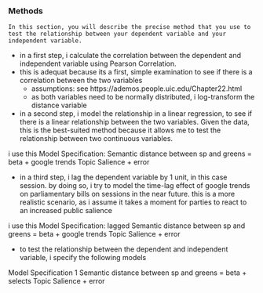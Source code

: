 ### Methods

```
In this section, you will describe the precise method that you use to test the relationship between your dependent variable and your independent variable.
```

- in a first step, i calculate the correlation between the dependent and independent variable using Pearson Correlation. 
- this is adequat because its a first, simple examination to see if there is a correlation between the two variables
	- assumptions: see https://ademos.people.uic.edu/Chapter22.html
	- as both variables need to be normally distributed, i log-transform the distance variable

- in a second step, i model the relationship in a linear regression, to see if there is a linear relationship between the two variables. Given the data, this is the best-suited method because it allows me to test the relationship between two continuous variables.

i use this Model Specification:
Semantic distance between sp and greens = beta + google trends Topic Salience + error

- in a third step, i lag the dependent variable by 1 unit, in this case session. by doing so, i try to model the time-lag effect of google trends on parliamentary bills on sessions in the near future. this is a more realistic scenario, as i assume it takes a moment for parties to react to an increased public salience

i use this Model Specification:
lagged Semantic distance between sp and greens = beta + google trends Topic Salience + error

- to test the relationship between the dependent and independent variable, i specify the following models

Model Specification 1
Semantic distance between sp and greens = beta + selects Topic Salience + error
